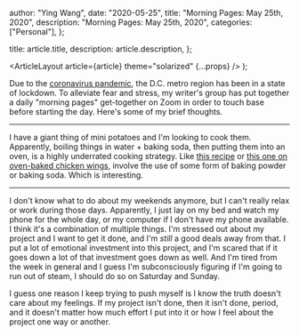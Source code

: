 
  author: "Ying Wang",
  date: "2020-05-25",
  title: "Morning Pages: May 25th, 2020",
  description: "Morning Pages: May 25th, 2020",
  categories: ["Personal"],
};

  title: article.title,
  description: article.description,
};

  <ArticleLayout article={article} theme="solarized" {...props} />
);

Due to the [coronavirus
pandemic](https://en.wikipedia.org/wiki/2019-20_coronavirus_pandemic), the D.C.
metro region has been in a state of lockdown. To alleviate fear and stress, my
writer's group has put together a daily "morning pages" get-together on Zoom in
order to touch base before starting the day. Here's some of my brief thoughts.

---

I have a giant thing of mini potatoes and I'm looking to cook them. Apparently,
boiling things in water + baking soda, then putting them into an oven, is a
highly underrated cooking strategy. Like [this
recipe](https://www.seriouseats.com/recipes/2016/12/the-best-roast-potatoes-ever-recipe.html)
or [this one on oven-baked chicken
wings](https://thecookful.com/bake-chicken-wings-crispy/), involve the use of
some form of baking powder or baking soda. Which is interesting.

---

I don't know what to do about my weekends anymore, but I can't really relax or
work during those days. Apparently, I just lay on my bed and watch my phone for
the whole day, or my computer if I don't have my phone available. I think it's a
combination of multiple things. I'm stressed out about my project and I want to
get it done, and I'm _still_ a good deals away from that. I put a lot of
emotional investment into this project, and I'm scared that if it goes down a
lot of that investment goes down as well. And I'm tired from the week in general
and I guess I'm subconsciously figuring if I'm going to run out of steam, I
should do so on Saturday and Sunday.

I guess one reason I keep trying to push myself is I know the truth doesn't care
about my feelings. If my project isn't done, then it isn't done, period, and it
doesn't matter how much effort I put into it or how I feel about the project one
way or another.
